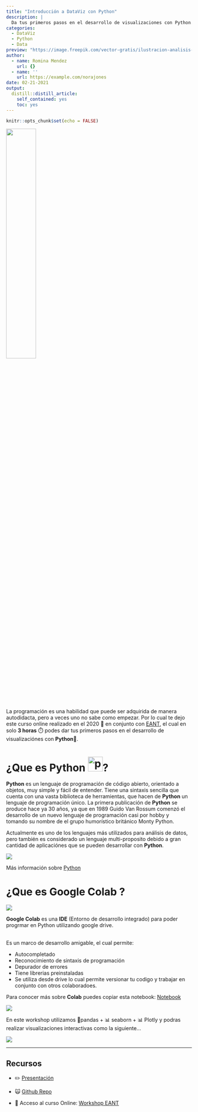 ```yaml
---
title: "Introducción a DataViz con Python"
description: |
  Da tus primeros pasos en el desarrollo de visualizaciones con Python.
categories:
  - DataViz
  - Python
  - Data
preview: "https://image.freepik.com/vector-gratis/ilustracion-analisis-mercado-valores_23-2148588123.jpg"
author:
  - name: Romina Mendez
    url: {}
  - name: ''
    url: https://example.com/norajones
date: 02-21-2021
output:
  distill::distill_article:
    self_contained: yes
    toc: yes
---
```


```r
knitr::opts_chunk$set(echo = FALSE)
```

[![](https://img.shields.io/badge/Buy%20Me%20A%20Coffee-support%20my%20work-FFDD00?style=flat&labelColor=101010&logo=buy-me-a-coffee&logoColor=white){width="40%"}](https://www.buymeacoffee.com/r0mymendez)

La programación es una habilidad que puede ser adquirida de manera autodidacta, pero a veces uno no sabe como empezar. Por lo cual te dejo este curso online realizado en el 2020 📆 en conjunto con [EANT](https://eant.tech/escuela-de-ciencias-de-datos), el cual en solo **3 horas** ⏱️ podes dar tus primeros pasos en el desarrollo de visualizaciónes con **Python**🐍.

# ¿Que es Python [<img src="https://i1.wp.com/www.inferencelab.com/wp-content/uploads/Python-logo-notext.svg_.png" alt="python" width="40" height="40"/>](https://www.python.org/)?

**Python** es un lenguaje de programación de código abierto, orientado a objetos, muy simple y fácil de entender. Tiene una sintaxis sencilla que cuenta con una vasta biblioteca de herramientas, que hacen de **Python** un lenguaje de programación único. La primera publicación de **Python** se produce hace ya 30 años, ya que en 1989 Guido Van Rossum comenzó el desarrollo de un nuevo lenguaje de programación casi por hobby y tomando su nombre de el grupo humorístico británico Monty Python.

Actualmente es uno de los lenguajes más utilizados para análisis de datos, pero también es considerado un lenguaje multi-proposito debido a gran cantidad de aplicaciónes que se pueden desarrollar con **Python**.

![](https://i.ibb.co/Gx99sbS/apps.png){style="margin: auto; display: block;"}

Más información sobre [Python](https://www.python.org/)

# ¿Que es Google Colab ?

[![](https://colab.research.google.com/img/colab_favicon_256px.png){style="margin: auto; display: block;"}](https://colab.research.google.com/)

**Google Colab** es una **IDE** (Entorno de desarrollo integrado) para poder progrmar en Python utilizando google drive.

<br/> Es un marco de desarrollo amigable, el cual permite:

-   Autocompletado
-   Reconocimiento de sintaxis de programación
-   Depurador de errores
-   Tiene librerias preinstaladas
-   Se utiliza desde drive lo cual permite versionar tu codigo y trabajar en conjunto con otros colaboradoes.

Para conocer más sobre **Colab** puedes copiar esta notebook: [Notebook](https://colab.research.google.com/notebooks/intro.ipynb) <br/>

![](https://i.ibb.co/KjsrKT9/colab.png){style="margin: auto; display: block;"}

En este workshop utilizamos 🐼pandas + 📊 seaborn + 📊 Plotly y podras realizar visualizaciones interactivas como la siguiente...

![](https://github.com/r0mymendez/Workshop-Eant-Data-Analytics-Python/raw/master/plot.png){style="margin: auto; display: block;"}

------------------------------------------------------------------------

## Recursos

-   ✏️ [Presentación](https://github.com/r0mymendez/Workshop-Eant-Data-Analytics-Python/blob/master/Data%20Analytics%20con%20Python.pdf)

-   🙀 [Github Repo](https://github.com/r0mymendez/Workshop-Eant-Data-Analytics-Python)

-   🔗 Acceso al curso Online: [Workshop EANT](https://eant.tech/escuela-de-ciencias-de-datos/cursos/taller-introduccion-a-data-analytics-python)

